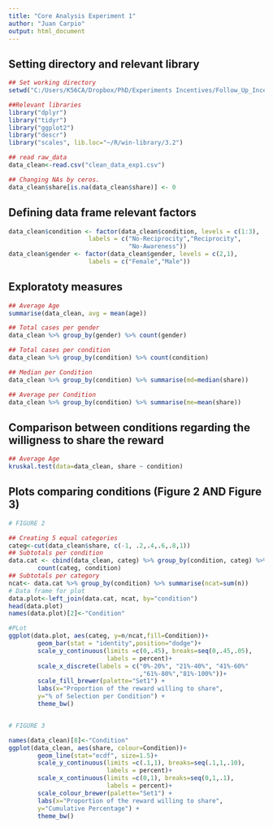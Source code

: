 ```yaml
---
title: "Core Analysis Experiment 1"
author: "Juan Carpio"
output: html_document
---
```



## Setting directory and relevant library
```r

## Set working directory
setwd("C:/Users/K56CA/Dropbox/PhD/Experiments Incentives/Follow_Up_Incentives/incentives-repo")

##Relevant libraries
library("dplyr")
library("tidyr")
library("ggplot2")
library("descr")
library("scales", lib.loc="~/R/win-library/3.2")

## read raw_data
data_clean<-read.csv("clean_data_exp1.csv")

## Changing NAs by ceros. 
data_clean$share[is.na(data_clean$share)] <- 0

```

## Defining data frame relevant factors
```r

data_clean$condition <- factor(data_clean$condition, levels = c(1:3),
                      labels = c("No-Reciprocity","Reciprocity",
                                 "No-Awareness"))
data_clean$gender <- factor(data_clean$gender, levels = c(2,1),
                      labels = c("Female","Male"))
```


## Exploratoty measures
```r

## Average Age
summarise(data_clean, avg = mean(age))

## Total cases per gender
data_clean %>% group_by(gender) %>% count(gender)

## Total cases per condition
data_clean %>% group_by(condition) %>% count(condition)

## Median per Condition
data_clean %>% group_by(condition) %>% summarise(md=median(share))

## Average per Condition
data_clean %>% group_by(condition) %>% summarise(me=mean(share))

```


## Comparison between conditions regarding the willigness to share the reward 
```r

## Average Age
kruskal.test(data=data_clean, share ~ condition)

```



## Plots comparing conditions (Figure 2 AND Figure 3)
```r

# FIGURE 2

## Creating 5 equal categories
categ<-cut(data_clean$share, c(-1, .2,.4,.6,.8,1))
## Subtotals per condition 
data.cat <- cbind(data_clean, categ) %>% group_by(condition, categ) %>%
        count(categ, condition)
## Subtotals per category        
ncat<- data.cat %>% group_by(condition) %>% summarise(ncat=sum(n))
# Data frame for plot
data.plot<-left_join(data.cat, ncat, by="condition")
head(data.plot)
names(data.plot)[2]<-"Condition"

#PLot
ggplot(data.plot, aes(categ, y=n/ncat,fill=Condition))+
        geom_bar(stat = "identity",position="dodge")+
        scale_y_continuous(limits =c(0,.45), breaks=seq(0,.45,.05),
                           labels = percent)+
        scale_x_discrete(labels = c("0%-20%", "21%-40%", "41%-60%"
                                    ,"61%-80%","81%-100%"))+
        scale_fill_brewer(palette="Set1") +
        labs(x="Proportion of the reward willing to share",
        y="% of Selection per Condition") +
        theme_bw()


# FIGURE 3

names(data_clean)[8]<-"Condition"
ggplot(data_clean, aes(share, colour=Condition))+
        geom_line(stat="ecdf", size=1.5)+
        scale_y_continuous(limits =c(.1,1), breaks=seq(.1,1,.10),
                           labels = percent)+
        scale_x_continuous(limits =c(0,1), breaks=seq(0,1,.1),
                           labels = percent)+
        scale_colour_brewer(palette="Set1") +
        labs(x="Proportion of the reward willing to share",
        y="Cumulative Percentage") +
        theme_bw()

```
